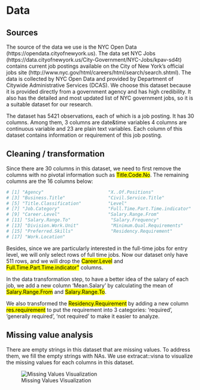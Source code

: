 # Data 

## Sources

  The source of the data we use is the NYC Open Data (https://opendata.cityofnewyork.us). The data set NYC Jobs (https://data.cityofnewyork.us/City-Government/NYC-Jobs/kpav-sd4t) contains current job postings available on the City of New York’s official jobs site (http://www.nyc.gov/html/careers/html/search/search.shtml). The data is collected by NYC Open Data and provided by Department of Citywide Administrative Services (DCAS). We choose this dataset because it is provided directly from a government agency and has high credibility. It also has the detailed and most updated list of NYC government jobs, so it is a suitable dataset for our research.
  
  The dataset has 5421 observations, each of which is a job posting. It has 30 columns. Among them, 3 columns are date&time variables 4 columns are continuous variable and 23 are plain text variables. Each column of this dataset contains information or requirement of this job posting.

## Cleaning / transformation

  Since there are 30 columns in this dataset, we need to first remove the columns with no pivotal information such as <mark >Title.Code.No</mark >. The remaining columns are the 16 columns below:

```r
# [1] "Agency"                        "X..Of.Positions"              
# [3] "Business.Title"                "Civil.Service.Title"          
# [5] "Title.Classification"          "Level"                        
# [7] "Job.Category"                  "Full.Time.Part.Time.indicator"
# [9] "Career.Level"                  "Salary.Range.From"            
# [11] "Salary.Range.To"               "Salary.Frequency"             
# [13] "Division.Work.Unit"            "Minimum.Qual.Requirements"    
# [15] "Preferred.Skills"              "Residency.Requirement"
# [17] "Work.Location"
```

  Besides, since we are particularly interested in the full-time jobs for entry level, we will only select rows of full time jobs. Now our dataset only have 511 rows, and we will drop the <mark >Career.Level</mark > and <mark >Full.Time.Part.Time.indicator"</mark> columns.
  
  In the data transformation step, to have a better idea of the salary of each job, we add a new column 'Mean.Salary' by calculating the mean of <mark >Salary.Range.From</mark> and <mark >Salary.Range.To</mark>.
  
  We also transformed the <mark >Residency.Requirement</mark> by adding a new column <mark >res.requirement</mark > to put the requirement into 3 categories: 'required', 'generally required', 'not required' to make it easier to analyze.
  

## Missing value analysis
There are empty strings in this dataset that are missing values. To address them, we fill the empty strings with NAs. We use extracat::visna to visualize the missing values for each columns in this dataset.

![Missing Values Visualization](images/missingvalues.png)


